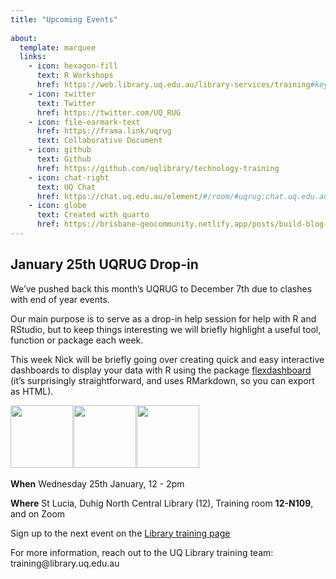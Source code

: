 ```yaml
---
title: "Upcoming Events"
 
about:
  template: marquee 
  links:
    - icon: hexagon-fill
      text: R Workshops
      href: https://web.library.uq.edu.au/library-services/training#keyword=Rstudio
    - icon: twitter
      text: Twitter
      href: https://twitter.com/UQ_RUG
    - icon: file-earmark-text
      href: https://frama.link/uqrug
      text: Collaborative Document
    - icon: github
      text: Github
      href: https://github.com/uqlibrary/technology-training
    - icon: chat-right
      text: UQ Chat
      href: https://chat.uq.edu.au/element/#/room/#uqrug:chat.uq.edu.au
    - icon: globe
      text: Created with quarto
      href: https://brisbane-geocommunity.netlify.app/posts/build-blog-w-quarto/
---
```


## January 25th UQRUG Drop-in

We've pushed back this month's UQRUG to December 7th due to clashes with end of year events.

Our main purpose is to serve as a drop-in help session for help with R and RStudio, but to keep things interesting we will briefly highlight a useful tool, function or package each week.

This week Nick will be briefly going over creating quick and easy interactive dashboards to display your data with R using the package [flexdashboard](https://pkgs.rstudio.com/flexdashboard/) (it’s surprisingly straightforward, and uses RMarkdown, so you can export as HTML).

<p float="left">

<img src="https://uqrug.netlify.app/uqrug.png" height="100" style="margin-right:-0.2em;"/> <img src="images/rstudio_logo.jpeg" height="100" style="margin-right:-0.2em;"/> <img src="https://pkgs.rstudio.com/flexdashboard/reference/figures/logo.png" height="100" style="margin-right:-0.89em;"/>

</p>

**When** Wednesday 25th January, 12 - 2pm

**Where** St Lucia, Duhig North Central Library (12), Training room **12-N109**, and on Zoom

Sign up to the next event on the [Library training page](https://web.library.uq.edu.au/library-services/training#keyword=UQRUG)

For more information, reach out to the UQ Library training team: training\@library.uq.edu.au